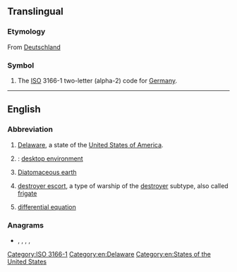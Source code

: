 {{also|Appendix:Variations of "de"}}
==Translingual==

===Etymology===
From [[Deutschland]]

===Symbol===
{{head|mul|symbol}}
# The [[ISO]] 3166-1 two-letter (alpha-2) code for [[Germany]].

[[Category:ISO 3166-1]]

----

==English==

===Abbreviation===
{{rfc-header|Abbreviation}}
{{head|en|abbreviation}}

# [[Delaware]], a state of the [[United States of America]].
# {{lb|en|computing}}: [[desktop environment]]
# [[w:Diatomaceous earth|Diatomaceous earth]]
# {{lb|en|US|navy}} [[destroyer escort]], a type of warship of the [[destroyer]] subtype, also called [[frigate]]
# [[differential equation]]

===Anagrams===
* {{l|en|ed}}, {{l|en|Ed}}, {{l|en|ED}}, {{l|en|Ed.}}, {{l|en|E.D.}}

[[Category:en:Delaware]]
[[Category:en:States of the United States]]